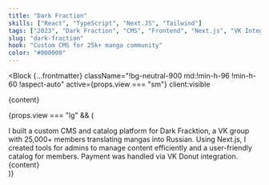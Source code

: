 ```yaml
---
title: "Dark Fraction"
skills: ["React", "TypeScript", "Next.JS", "Tailwind"]
tags: ["2023", "Dark Fraction", "CMS", "Frontend", "Next.js", "VK Integration"]
slug: "dark-fraction"
hook: "Custom CMS for 25k+ manga community"
color: "#000000"
---
```




<Block
  {...frontmatter}
  className="!bg-neutral-900 md:!min-h-96 !min-h-60 !aspect-auto"
  active={props.view === "sm"}
  client:visible
>
  <div className="absolute top-12 left-12 w-full">{content}</div>
</Block>

{props.view === "lg" && (

<div className="relative md:rounded-3xl rounded-2xl  overflow-y-auto overflow-x-hidden md:p-11 p-6 flex flex-col bg-neutral-900 text-neutral-500">
  <Title className="text-white">{frontmatter.title}</Title>
  <TextBlock>
    I built a custom CMS and catalog platform for Dark Fracktion, a VK group
    with 25,000+ members translating mangas into Russian. Using Next.js, I
    created tools for admins to manage content efficiently and a user-friendly
    catalog for members. Payment was handled via VK Donut integration.
  </TextBlock>
  <Skills skills={frontmatter.skills} highlight="hover:text-blue-500" />
  <div className="absolute top-1/2 left-20 md:left-1/2 w-[200%] md:w-full">
    {content}
  </div>
</div>
)}
